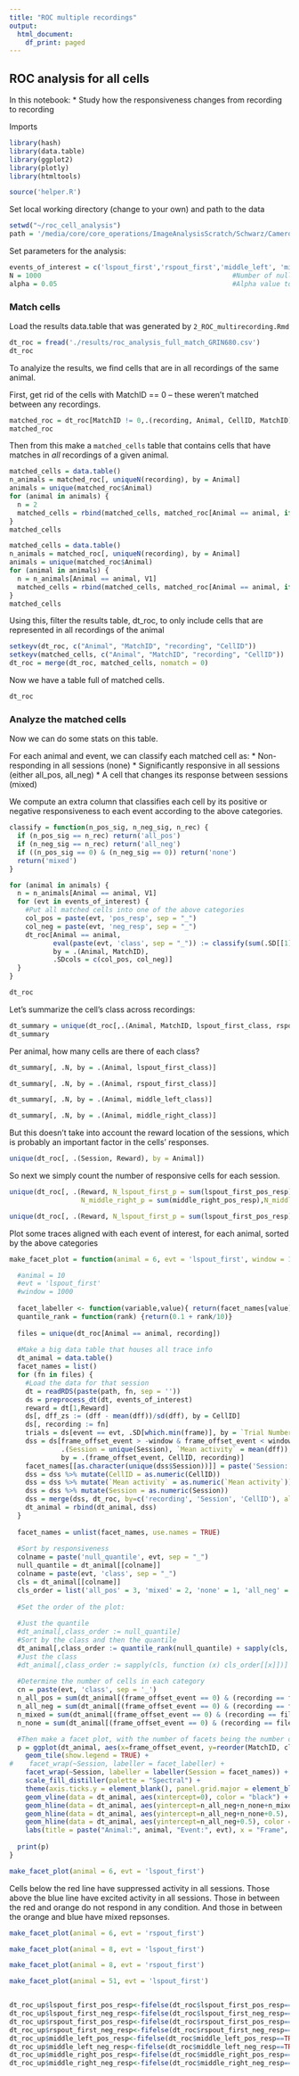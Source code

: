 ```yaml
---
title: "ROC multiple recordings"
output:
  html_document:
    df_print: paged
---
```


## ROC analysis for all cells

In this notebook:
* Study how the responsiveness changes from recording to recording

Imports
```r
library(hash)
library(data.table)
library(ggplot2)
library(plotly)
library(htmltools)

source('helper.R')
```

Set local working directory (change to your own) and path to the data
```r
setwd("~/roc_cell_analysis")
path = '/media/core/core_operations/ImageAnalysisScratch/Schwarz/Cameron/ImagingData_GRIN680/'
```

Set parameters for the analysis:
```r
events_of_interest = c('lspout_first','rspout_first','middle_left', 'middle_right')  #Events to study 
N = 1000                                                #Number of null ROC curves to generate
alpha = 0.05                                            #Alpha value to determine significance
```

### Match cells

Load the results data.table that was generated by `2_ROC_multirecording.Rmd`
```r
dt_roc = fread('./results/roc_analysis_full_match_GRIN680.csv')
dt_roc
```

To analyize the results, we find cells that are in all recordings of the same animal.

First, get rid of the cells with MatchID == 0 -- these weren't matched between any recordings.
```r
matched_roc = dt_roc[MatchID != 0,.(recording, Animal, CellID, MatchID)]
matched_roc
```

Then from this make a `matched_cells` table that contains cells that have matches in _all_ recordings of a given animal. 
```r
matched_cells = data.table()
n_animals = matched_roc[, uniqueN(recording), by = Animal]
animals = unique(matched_roc$Animal)
for (animal in animals) { 
  n = 2
  matched_cells = rbind(matched_cells, matched_roc[Animal == animal, if(.N >= n) .(recording, CellID), by = .(Animal, MatchID)])
}
matched_cells
```


```r
matched_cells = data.table()
n_animals = matched_roc[, uniqueN(recording), by = Animal]
animals = unique(matched_roc$Animal)
for (animal in animals) { 
  n = n_animals[Animal == animal, V1]
  matched_cells = rbind(matched_cells, matched_roc[Animal == animal, if(.N == n) .(recording, CellID), by = .(Animal, MatchID)])
}
matched_cells
```

Using this, filter the results table, dt_roc, to only include cells that are represented in all recordings of the animal
```r
setkeyv(dt_roc, c("Animal", "MatchID", "recording", "CellID"))
setkeyv(matched_cells, c("Animal", "MatchID", "recording", "CellID"))
dt_roc = merge(dt_roc, matched_cells, nomatch = 0)
```

Now we have a table full of matched cells.
```r
dt_roc
```

### Analyze the matched cells

Now we can do some stats on this table.

For each animal and event, we can classify each matched cell as:
* Non-responding in all sessions (none)
* Significantly responsive in all sessions (either all_pos, all_neg)
* A cell that changes its response between sessions (mixed)

We compute an extra column that classifies each cell by its positive or negative responsiveness to each event according to the above categories. 
```r
classify = function(n_pos_sig, n_neg_sig, n_rec) {
  if (n_pos_sig == n_rec) return('all_pos')
  if (n_neg_sig == n_rec) return('all_neg')
  if ((n_pos_sig == 0) & (n_neg_sig == 0)) return('none')
  return('mixed')
}

for (animal in animals) { 
  n = n_animals[Animal == animal, V1]
  for (evt in events_of_interest) {
    #Put all matched cells into one of the above categories
    col_pos = paste(evt, 'pos_resp', sep = "_")
    col_neg = paste(evt, 'neg_resp', sep = "_")
    dt_roc[Animal == animal, 
           eval(paste(evt, 'class', sep = "_")) := classify(sum(.SD[[1]]), sum(.SD[[2]]), n),
           by = .(Animal, MatchID), 
           .SDcols = c(col_pos, col_neg)]
  }
}
```

```r
dt_roc
```

Let's summarize the cell's class across recordings:
```r
dt_summary = unique(dt_roc[,.(Animal, MatchID, lspout_first_class, rspout_first_class,middle_left_class,middle_right_class)])
dt_summary
```

Per animal, how many cells are there of each class?
```r
dt_summary[, .N, by = .(Animal, lspout_first_class)]
```

```r
dt_summary[, .N, by = .(Animal, rspout_first_class)]
```


```r
dt_summary[, .N, by = .(Animal, middle_left_class)]
```


```r
dt_summary[, .N, by = .(Animal, middle_right_class)]
```

But this doesn't take into account the reward location of the sessions, which is probably an important factor in the cells' responses.
```r
unique(dt_roc[, .(Session, Reward), by = Animal])
```

So next we simply count the number of responsive cells for each session. 
```r
unique(dt_roc[, .(Reward, N_lspout_first_p = sum(lspout_first_pos_resp), N_lspout_first_n = sum(lspout_first_neg_resp), N_rspout_first_p = sum(rspout_first_pos_resp), N_rspout_first_n = sum(rspout_first_neg_resp), N_middle_left_p = sum(middle_left_pos_resp), N_middle_left_n = sum(middle_left_neg_resp),
                  N_middle_right_p = sum(middle_right_pos_resp),N_middle_right_n = sum(middle_right_neg_resp), .N), by = .(Animal, Session)])
```


```r
unique(dt_roc[, .(Reward, N_lspout_first_p = sum(lspout_first_pos_resp), N_lspout_first_n = sum(lspout_first_neg_resp), N_rspout_first_p = sum(rspout_first_pos_resp), N_rspout_first_n = sum(rspout_first_neg_resp), .N), by = .(Animal, Session)])
```

Plot some traces aligned with each event of interest, for each animal, sorted by the above categories
```r
make_facet_plot = function(animal = 6, evt = 'lspout_first', window = 1000) {

  #animal = 10
  #evt = 'lspout_first'
  #window = 1000
  
  facet_labeller <- function(variable,value){ return(facet_names[value])}
  quantile_rank = function(rank) {return(0.1 + rank/10)}
    
  files = unique(dt_roc[Animal == animal, recording])
  
  #Make a big data table that houses all trace info
  dt_animal = data.table()
  facet_names = list()
  for (fn in files) {
    #Load the data for that session 
    dt = readRDS(paste(path, fn, sep = ''))
    ds = preprocess_dt(dt, events_of_interest)
    reward = dt[1,Reward]
    ds[, dff_zs := (dff - mean(dff))/sd(dff), by = CellID]
    ds[, recording := fn]
    trials = ds[event == evt, .SD[which.min(frame)], by = `Trial Number`]$`Trial Number`
    dss = ds[frame_offset_event > -window & frame_offset_event < window & `Trial Number` %in% trials,
             .(Session = unique(Session), `Mean activity` = mean(dff)),
             by = .(frame_offset_event, CellID, recording)]
    facet_names[[as.character(unique(dss$Session))]] = paste('Session:', unique(dss$Session), 'Reward:', reward, 'Trials:', length(trials))
    dss = dss %>% mutate(CellID = as.numeric(CellID))
    dss = dss %>% mutate(`Mean activity` = as.numeric(`Mean activity`))
    dss = dss %>% mutate(Session = as.numeric(Session))
    dss = merge(dss, dt_roc, by=c('recording', 'Session', 'CellID'), all = FALSE)
    dt_animal = rbind(dt_animal, dss)
  }
  
  facet_names = unlist(facet_names, use.names = TRUE)
  
  #Sort by responsiveness
  colname = paste('null_quantile', evt, sep = "_")
  null_quantile = dt_animal[[colname]]
  colname = paste(evt, 'class', sep = "_")
  cls = dt_animal[[colname]]
  cls_order = list('all_pos' = 3, 'mixed' = 2, 'none' = 1, 'all_neg' = 0)
  
  #Set the order of the plot:
  
  #Just the quantile
  #dt_animal[,class_order := null_quantile]
  #Sort by the class and then the quantile
  dt_animal[,class_order := quantile_rank(null_quantile) + sapply(cls, function (x) cls_order[[x]][[1]])]
  #Just the class
  #dt_animal[,class_order := sapply(cls, function (x) cls_order[[x]])]
  
  #Determine the number of cells in each category
  cn = paste(evt, 'class', sep = '_')
  n_all_pos = sum(dt_animal[(frame_offset_event == 0) & (recording == files[1])][[cn]] == 'all_pos')
  n_all_neg = sum(dt_animal[(frame_offset_event == 0) & (recording == files[1])][[cn]] == 'all_neg')
  n_mixed = sum(dt_animal[(frame_offset_event == 0) & (recording == files[1])][[cn]] == 'mixed')
  n_none = sum(dt_animal[(frame_offset_event == 0) & (recording == files[1])][[cn]] == 'none')

  #Then make a facet plot, with the number of facets being the number of sessions
  p = ggplot(dt_animal, aes(x=frame_offset_event, y=reorder(MatchID, class_order), fill = `Mean activity`)) +
    geom_tile(show.legend = TRUE) +
#    facet_wrap(~Session, labeller = facet_labeller) +
    facet_wrap(~Session, labeller = labeller(Session = facet_names)) +
    scale_fill_distiller(palette = "Spectral") +
    theme(axis.ticks.y = element_blank(), panel.grid.major = element_blank(), panel.grid.minor = element_blank(), panel.background = element_blank()) + 
    geom_vline(data = dt_animal, aes(xintercept=0), color = "black") + 
    geom_hline(data = dt_animal, aes(yintercept=n_all_neg+n_none+n_mixed+0.5), color = "blue") + 
    geom_hline(data = dt_animal, aes(yintercept=n_all_neg+n_none+0.5), color = "orange") + 
    geom_hline(data = dt_animal, aes(yintercept=n_all_neg+0.5), color = "red") + 
    labs(title = paste("Animal:", animal, "Event:", evt), x = "Frame", y = "Cell")
  
  print(p)
}
```

```r
make_facet_plot(animal = 6, evt = 'lspout_first')
```
Cells below the red line have suppressed activity in all sessions. Those above the blue line have excited activity in all sessions. Those in between the red and orange do not respond in any condition. And those in between the orange and blue have mixed repsonses.

```r
make_facet_plot(animal = 6, evt = 'rspout_first')
```

```r
make_facet_plot(animal = 8, evt = 'lspout_first')
```

```r
make_facet_plot(animal = 8, evt = 'rspout_first')
```

```r
make_facet_plot(animal = 51, evt = 'lspout_first')
```

```r
```


```r
dt_roc_up$lspout_first_pos_resp<-fifelse(dt_roc$lspout_first_pos_resp==TRUE,dt_roc$lspout_first_AUC,0.5)
dt_roc_up$lspout_first_neg_resp<-fifelse(dt_roc$lspout_first_neg_resp==TRUE,dt_roc$lspout_first_AUC,0.5)
dt_roc_up$rspout_first_pos_resp<-fifelse(dt_roc$rspout_first_pos_resp==TRUE,dt_roc$rspout_first_AUC,0.5)
dt_roc_up$rspout_first_neg_resp<-fifelse(dt_roc$rspout_first_neg_resp==TRUE,dt_roc$rspout_first_AUC,0.5)
dt_roc_up$middle_left_pos_resp<-fifelse(dt_roc$middle_left_pos_resp==TRUE,dt_roc$middle_left_AUC,0.5)
dt_roc_up$middle_left_neg_resp<-fifelse(dt_roc$middle_left_neg_resp==TRUE,dt_roc$middle_left_AUC,0.5)
dt_roc_up$middle_right_pos_resp<-fifelse(dt_roc$middle_right_pos_resp==TRUE,dt_roc$middle_right_AUC,0.5)
dt_roc_up$middle_right_neg_resp<-fifelse(dt_roc$middle_right_neg_resp==TRUE,dt_roc$middle_right_AUC,0.5)


```